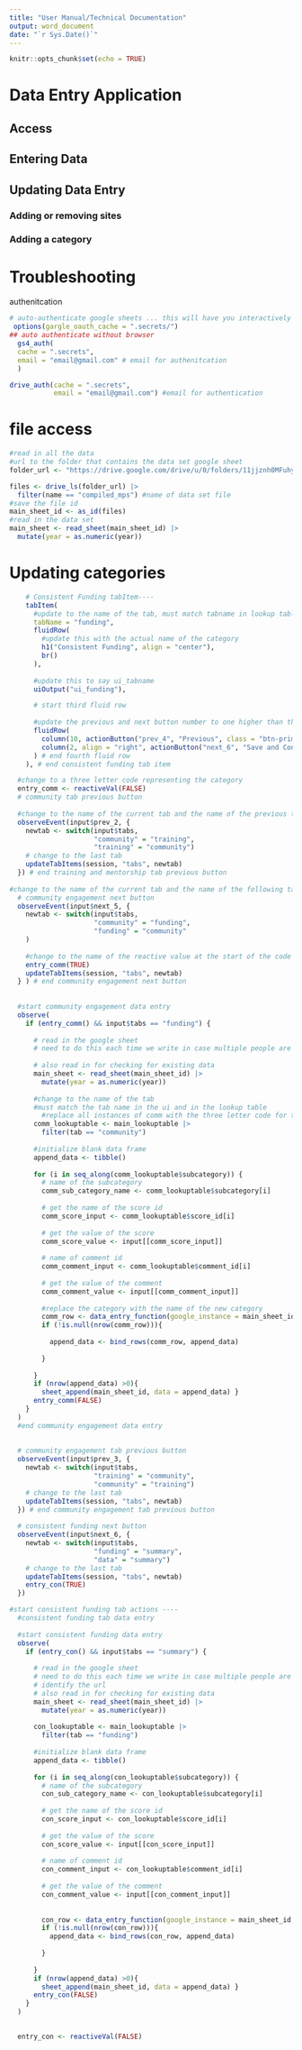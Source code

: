 ```yaml
---
title: "User Manual/Technical Documentation"
output: word_document
date: "`r Sys.Date()`"
---
```


```r
knitr::opts_chunk$set(echo = TRUE)
```

# Data Entry Application

## Access

## Entering Data

## Updating Data Entry

### Adding or removing sites

### Adding a category

# Troubleshooting

authenitcation

```r
# auto-authenticate google sheets ... this will have you interactively authenticate using broswer
 options(gargle_oauth_cache = ".secrets/")
## auto authenticate without browser
  gs4_auth(
  cache = ".secrets",
  email = "email@gmail.com" # email for authenitcation
  )
```

```r
drive_auth(cache = ".secrets",
           email = "email@gmail.com") #email for authentication
```

# file access

```r
#read in all the data
#url to the folder that contains the data set google sheet
folder_url <- "https://drive.google.com/drive/u/0/folders/11jjznh0MFuhy8oLxHp8uGePF4xR5T-GW"

files <- drive_ls(folder_url) |>
  filter(name == "compiled_mps") #name of data set file 
#save the file id
main_sheet_id <- as_id(files)
#read in the data set
main_sheet <- read_sheet(main_sheet_id) |> 
  mutate(year = as.numeric(year))
```

# Updating categories

```r
 
    # Consistent Funding tabItem----
    tabItem(
      #update to the name of the tab, must match tabname in lookup table
      tabName = "funding",
      fluidRow(
        #update this with the actual name of the category
        h1("Consistent Funding", align = "center"),
        br()
      ),
      
      #update this to say ui_tabname
      uiOutput("ui_funding"),

      # start third fluid row
      
      #update the previous and next button number to one higher than the following numbers if this is the first time a new category is being added. Otherwise the number must be one higher than the highest previous and next button in the application
      fluidRow(
        column(10, actionButton("prev_4", "Previous", class = "btn-primary", style="color: #FFFFFF; background-color: #094074")),
        column(2, align = "right", actionButton("next_6", "Save and Continue", class = "btn-primary", style="color: #FFFFFF; background-color: #094074")),
      ) # end fourth fluid row
    ), # end consistent funding tab item
```

```r

  #change to a three letter code representing the category
  entry_comm <- reactiveVal(FALSE)
  # community tab previous button
  
  #change to the name of the current tab and the name of the previous tab. 
  observeEvent(input$prev_2, {
    newtab <- switch(input$tabs,
                     "community" = "training",
                     "training" = "community")
    # change to the last tab
    updateTabItems(session, "tabs", newtab)
  }) # end training and mentorship tab previous button
  
#change to the name of the current tab and the name of the following tab.
  # community engagement next button
  observeEvent(input$next_5, {
    newtab <- switch(input$tabs,
                     "community" = "funding",
                     "funding" = "community"
    )
    
    #change to the name of the reactive value at the start of the code chunk 
    entry_comm(TRUE) 
    updateTabItems(session, "tabs", newtab)
  } ) # end community engagement next button
  
  
  #start community engagement data entry
  observe(
    if (entry_comm() && input$tabs == "funding") {
      
      # read in the google sheet
      # need to do this each time we write in case multiple people are on the app
      
      # also read in for checking for existing data
      main_sheet <- read_sheet(main_sheet_id) |> 
        mutate(year = as.numeric(year))
      
      #change to the name of the tab
      #must match the tab name in the ui and in the lookup table
        #replace all instances of comm with the three letter code for the category
      comm_lookuptable <- main_lookuptable |> 
        filter(tab == "community")
      
      #initialize blank data frame
      append_data <- tibble()
      
      for (i in seq_along(comm_lookuptable$subcategory)) {
        # name of the subcategory
        comm_sub_category_name <- comm_lookuptable$subcategory[i]
        
        # get the name of the score id
        comm_score_input <- comm_lookuptable$score_id[i]
        
        # get the value of the score
        comm_score_value <- input[[comm_score_input]]
        
        # name of comment id
        comm_comment_input <- comm_lookuptable$comment_id[i]
        
        # get the value of the comment
        comm_comment_value <- input[[comm_comment_input]]
        
        #replace the category with the name of the new category
        comm_row <- data_entry_function(google_instance = main_sheet_id, google_data = main_sheet, year_entered = input$year_input, category = "Community Engagement", sub_category_entered = comm_sub_category_name, indicator_type = "Process Indicator", score = comm_score_value, country = input$country_input, site_entered = input$site_input, comments_entered = comm_comment_value, evaluator = input$name_input) 
        if (!is.null(nrow(comm_row))){
          
          append_data <- bind_rows(comm_row, append_data) 
          
        }
        
      }
      if (nrow(append_data) >0){
        sheet_append(main_sheet_id, data = append_data) }
      entry_comm(FALSE)
    }
  ) 
  #end community engagement data entry  
  
  
  # community engagement tab previous button
  observeEvent(input$prev_3, {
    newtab <- switch(input$tabs,
                     "training" = "community",
                     "community" = "training")
    # change to the last tab
    updateTabItems(session, "tabs", newtab)
  }) # end community engagement tab previous button
  
  # consistent funding next button
  observeEvent(input$next_6, {
    newtab <- switch(input$tabs,
                     "funding" = "summary",
                     "data" = "summary")  
    # change to the last tab
    updateTabItems(session, "tabs", newtab)
    entry_con(TRUE)
  })

#start consistent funding tab actions ----
  #consistent funding tab data entry
  
  #start consistent funding data entry
  observe(
    if (entry_con() && input$tabs == "summary") {
      
      # read in the google sheet
      # need to do this each time we write in case multiple people are on the app
      # identify the url
      # also read in for checking for existing data
      main_sheet <- read_sheet(main_sheet_id) |> 
        mutate(year = as.numeric(year))
      
      con_lookuptable <- main_lookuptable |> 
        filter(tab == "funding")
      
      #initialize blank data frame
      append_data <- tibble()
      
      for (i in seq_along(con_lookuptable$subcategory)) {
        # name of the subcategory
        con_sub_category_name <- con_lookuptable$subcategory[i]
        
        # get the name of the score id
        con_score_input <- con_lookuptable$score_id[i]
        
        # get the value of the score
        con_score_value <- input[[con_score_input]]
        
        # name of comment id
        con_comment_input <- con_lookuptable$comment_id[i]
        
        # get the value of the comment
        con_comment_value <- input[[con_comment_input]]
        
        
        con_row <- data_entry_function(google_instance = main_sheet_id, google_data = main_sheet, year_entered = input$year_input, category = "Consistent Funding", sub_category_entered = con_sub_category_name, indicator_type = "Process Indicator", score = con_score_value, country = input$country_input, site_entered = input$site_input, comments_entered = con_comment_value, evaluator = input$name_input)
        if (!is.null(nrow(con_row))){
          append_data <- bind_rows(con_row, append_data) 
          
        }
        
      }
      if (nrow(append_data) >0){
        sheet_append(main_sheet_id, data = append_data) }
      entry_con(FALSE)
    }
  ) 
  

  entry_con <- reactiveVal(FALSE)
```
